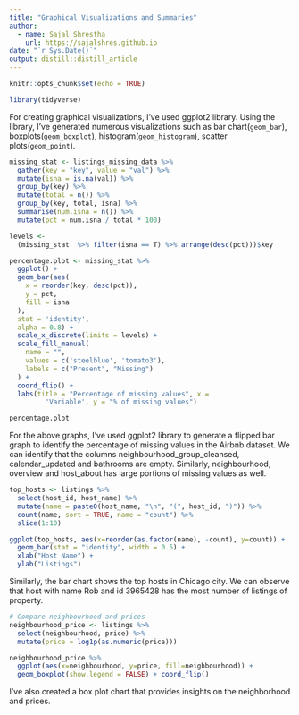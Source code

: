 ```yaml
---
title: "Graphical Visualizations and Summaries"
author:
  - name: Sajal Shrestha 
    url: https://sajalshres.github.io
date: "`r Sys.Date()`"
output: distill::distill_article
---
```


```r
knitr::opts_chunk$set(echo = TRUE)
```

```r
library(tidyverse)
```

For creating graphical visualizations, I've used ggplot2 library. Using the library, I've generated numerous visualizations such as bar chart(`geom_bar`), boxplots(`geom_boxplot`), histogram(`geom_histogram`), scatter plots(`geom_point`).


```r
missing_stat <- listings_missing_data %>%
  gather(key = "key", value = "val") %>%
  mutate(isna = is.na(val)) %>%
  group_by(key) %>%
  mutate(total = n()) %>%
  group_by(key, total, isna) %>%
  summarise(num.isna = n()) %>%
  mutate(pct = num.isna / total * 100)

levels <-
  (missing_stat  %>% filter(isna == T) %>% arrange(desc(pct)))$key

percentage.plot <- missing_stat %>%
  ggplot() +
  geom_bar(aes(
    x = reorder(key, desc(pct)),
    y = pct,
    fill = isna
  ),
  stat = 'identity',
  alpha = 0.8) +
  scale_x_discrete(limits = levels) +
  scale_fill_manual(
    name = "",
    values = c('steelblue', 'tomato3'),
    labels = c("Present", "Missing")
  ) +
  coord_flip() +
  labs(title = "Percentage of missing values", x =
         'Variable', y = "% of missing values")

percentage.plot
```

For the above graphs, I've used ggplot2 library to generate a flipped bar graph to identify the percentage of missing values in the Airbnb dataset. We can identify that the columns neighbourhood_group_cleansed, calendar_updated and bathrooms are empty. Similarly, neighbourhood, overview and host_about has large portions of missing values as well.

```r
top_hosts <- listings %>%
  select(host_id, host_name) %>%
  mutate(name = paste0(host_name, "\n", "(", host_id, ")")) %>%
  count(name, sort = TRUE, name = "count") %>%
  slice(1:10)

ggplot(top_hosts, aes(x=reorder(as.factor(name), -count), y=count)) + 
  geom_bar(stat = "identity", width = 0.5) +
  xlab("Host Name") +
  ylab("Listings")
```
Similarly, the bar chart shows the top hosts in Chicago city. We can observe that host with name Rob and id 3965428 has the most number of listings of property.

```r
# Compare neighbourhood and prices
neighbourhood_price <- listings %>%
  select(neighbourhood, price) %>%
  mutate(price = log1p(as.numeric(price)))

neighbourhood_price %>% 
  ggplot(aes(x=neighbourhood, y=price, fill=neighbourhood)) +
  geom_boxplot(show.legend = FALSE) + coord_flip() 
```

I've also created a box plot chart that provides insights on the neighborhood and prices.